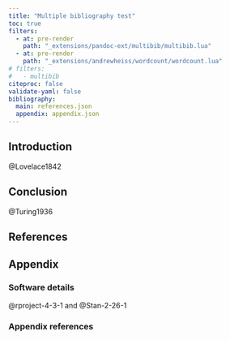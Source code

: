 ```yaml
---
title: "Multiple bibliography test"
toc: true
filters:
  - at: pre-render
    path: "_extensions/pandoc-ext/multibib/multibib.lua"
  - at: pre-render
    path: "_extensions/andrewheiss/wordcount/wordcount.lua"
# filters:
#   - multibib
citeproc: false
validate-yaml: false
bibliography:
  main: references.json
  appendix: appendix.json
---
```


## Introduction

@Lovelace1842 

## Conclusion

@Turing1936

## References

::: {#refs-main}
:::

:::: {#appendix-count}

## Appendix

### Software details

@rproject-4-3-1 and @Stan-2-26-1

### Appendix references

::: {#refs-appendix}
:::

::::
